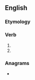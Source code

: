 ==English==

===Etymology===
{{suffix|en|set|est}}

===Verb===
{{head|en|verb form|cat2=second-person singular forms}}

# {{en-archaic second-person singular of|set}}
# {{en-archaic second-person singular past of|set}}

===Anagrams===
* {{anagrams|en|a=eessttt|sestett|testest}}